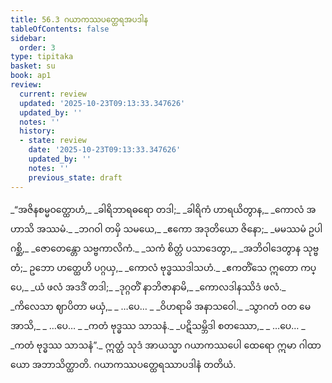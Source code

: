 ```yaml
---
title: 56.3 ဂယာကဿပတ္ထေရအပဒါန
tableOfContents: false
sidebar:
  order: 3
type: tipitaka
basket: su
book: ap1
review:
  current: review
  updated: '2025-10-23T09:13:33.347626'
  updated_by: ''
  notes: ''
  history:
  - state: review
    date: '2025-10-23T09:13:33.347626'
    updated_by: ''
    notes: ''
    previous_state: draft
---
```



<ReviewStatus review={frontmatter.review} showDetails={true} />

<HypothesisAnnotation frontmatter={frontmatter} />

<DynamicBreadcrumb />

<Division number="35" book="ap1" e="ch" v="20" p="432">

<Paragraph number="7709" type="verses" book="ap1">
_“အဇိနစမ္မဝတ္ထောဟံ,_  
_ခါရိဘာရဓရော တဒါ;_  
_ခါရိကံ ဟာရယိတွာန,_  
_ကောလံ အဟာသိ အဿမံ._  

</Paragraph>

</Division>
<Division number="36" book="ap1" e="ch" v="20" p="432">

<Paragraph number="7710" type="verses" book="ap1">
_ဘဂဝါ တမှိ သမယေ,_  
_ဧကော အဒုတိယော ဇိနော;_  
_မမဿမံ ဥပါဂစ္ဆိ,_  
_ဇောတေန္တော သဗ္ဗကာလိကံ._  

</Paragraph>

</Division>
<Division number="37" book="ap1" e="ch" v="20" p="432">

<Paragraph number="7711" type="verses" book="ap1">
_သကံ စိတ္တံ ပသာဒေတွာ,_  
_အဘိဝါဒေတွာန သုဗ္ဗတံ;_  
ဥဘော ဟတ္ထေဟိ ပဂ္ဂယှ,_  
_ကောလံ ဗုဒ္ဓဿဒါသဟံ._  

</Paragraph>

</Division>
<Division number="38" book="ap1" e="ch" v="20" p="432">

<Paragraph number="7712" type="verses" book="ap1">
_ဧကတိံသေ ဣတော ကပ္ပေ,_  
_ယံ ဖလံ အဒဒိံ တဒါ;_  
_ဒုဂ္ဂတိံ နာဘိဇာနာမိ,_  
_ကောလဒါနဿိဒံ ဖလံ._  

</Paragraph>

</Division>
<Division number="39" book="ap1" e="ch" v="20" p="432">

<Paragraph number="7713" type="verses" book="ap1">
_ကိလေသာ ဈာပိတာ မယှံ,_  
_ …ပေ… _  
_ဝိဟရာမိ အနာသဝေါ._  

</Paragraph>

</Division>
<Division number="40" book="ap1" e="ch" v="20" p="432">

<Paragraph number="7714" type="verses" book="ap1">
_သွာဂတံ ဝတ မေ အာသိ,_  
_ …ပေ… _  
_ကတံ ဗုဒ္ဓဿ သာသနံ._  

</Paragraph>

</Division>
<Division number="41" book="ap1" e="ch" v="20" p="432">

<Paragraph number="7715" type="verses" book="ap1">
_ပဋိသမ္ဘိဒါ စတဿော,_  
_ …ပေ… _  
_ကတံ ဗုဒ္ဓဿ သာသနံ”._  

</Paragraph>

<Paragraph number="7716" book="ap1">
ဣတ္ထံ သုဒံ အာယသ္မာ ဂယာကဿပေါ ထေရော ဣမာ ဂါထာယော အဘာသိတ္ထာတိ.

</Paragraph>
</Division>

<Paragraph number="7717" type="center" book="ap1">
ဂယာကဿပတ္ထေရဿာပဒါနံ တတိယံ.
</Paragraph>
